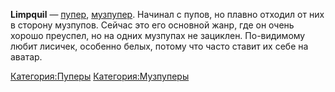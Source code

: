 {{Инфобокс для пуперов
|title2=Limpquil
|другие_ники=corsac, shmachnik, limpitch, 5Hman 
|image3=[[Файл:Limpquil.jpg|thumb|left|200px]]
|сферы_творчества=RYTPMV, RYTP
|год_начала=2012
|image4=Пример
|имя_фамилия=
|дата_рождения=
|место_проживания=
|ссылки=
*[https://www.youtube.com/user/Shma4nik YouTube]
*[https://www.youtube.com/user/5Hman corsac]
*[https://vk.com/limpquil Группа ВК]
}}

'''Limpquil''' — [[Пуперы|пупер]], [[Музпуперы|музпупер]]. Начинал с пупов, но плавно отходил от них в сторону музпупов. Сейчас это его основной жанр, где он очень хорошо преуспел, но на одних музпупах не зациклен. По-видимому любит лисичек, особенно белых, потому что часто ставит их себе на аватар.

[[Категория:Пуперы]]
[[Категория:Музпуперы]]